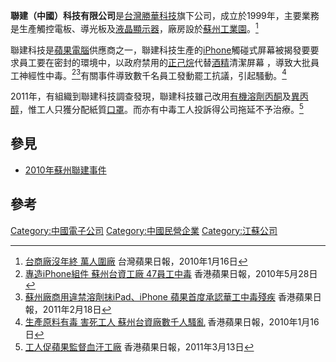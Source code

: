 '''聯建（中國）科技有限公司'''是[[台灣勝華科技|台灣勝華科技]]旗下公司，成立於1999年，主要業務是生產觸控電板、導光板及[[液晶顯示器|液晶顯示器]]，廠房設於[[蘇州工業園|蘇州工業園]]。<ref>[http://tw.nextmedia.com/applenews/article/art_id/32237488/IssueID/20100116 台商廠沒年終 萬人圍廠] {{Wayback|url=http://tw.nextmedia.com/applenews/article/art_id/32237488/IssueID/20100116 |date=20100323193756 }} 台灣蘋果日報，2010年1月16日</ref>

聯建科技是[[蘋果電腦|蘋果電腦]]供應商之一，聯建科技生產的[[iPhone|iPhone]]觸碰式屏幕被揭發要要求員工要在密封的環境中，以政府禁用的[[正己烷|正己烷]]代替[[酒精|酒精]]清潔屏幕 ，導致大批員工神經性中毒。<ref>[http://www1.hk.apple.nextmedia.com/template/apple/art_main.php?iss_id=20100528&sec_id=15335&art_id=14076661 專造iPhone組件 蘇州台資工廠 47員工中毒] 香港蘋果日報，2010年5月28日</ref><ref>[http://hk.apple.nextmedia.com/template/apple/art_main.php?iss_id=20110218&sec_id=15335&art_id=14986453 蘇州廠商用違禁溶劑抹iPad、iPhone 蘋果首度承認華工中毒殘疾] 香港蘋果日報，2011年2月18日</ref>有關事件導致數千名員工發動罷工抗議，引起騷動。<ref>[http://hk.apple.nextmedia.com/template/apple/art_main.php?iss_id=20100116&sec_id=15335&art_id=13632182 生產原料有毒 害死工人 蘇州台資廠數千人騷亂] 香港蘋果日報，2010年1月16日</ref>

2011年，有組織到聯建科技調查發現，聯建科技雖己改用[[有機溶劑|有機溶劑]][[丙酮|丙酮]]及[[異丙醇|異丙醇]]，惟工人只獲分配紙質[[口罩|口罩]]。而亦有中毒工人投訴得公司拖延不予治療。<ref>[http://hk.apple.nextmedia.com/template/apple/art_main.php?iss_id=20110313&sec_id=4104&art_id=15070590 工人促蘋果監督血汗工廠] 香港蘋果日報，2011年3月13日</ref>

==參見==
*[[2010年蘇州聯建事件|2010年蘇州聯建事件]]

==參考==
{{reflist}}

[[Category:中國電子公司|Category:中國電子公司]]
[[Category:中國民營企業|Category:中國民營企業]]
[[Category:江蘇公司|Category:江蘇公司]]